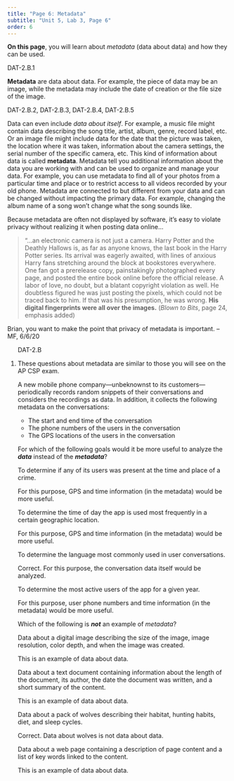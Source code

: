```yaml
---
title: "Page 6: Metadata"
subtitle: "Unit 5, Lab 3, Page 6"
order: 6
---
```


::: learn
<p><strong>On this page</strong>, you will learn about <em>metadata</em>
(data about data) and how they can be used.</p>
:::

::: vocab
::: ap-standard
DAT-2.B.1
:::

<p><strong>Metadata</strong> are data about data. For example, the piece
of data may be an image, while the metadata may include the date of
creation or the file size of the image.</p>
:::

::: ap-standard
DAT-2.B.2, DAT-2.B.3, DAT-2.B.4, DAT-2.B.5
:::

<p>Data can even include <em>data about itself</em>. For example, a
music file might contain data describing the song title, artist, album,
genre, record label, etc. Or an image file might include data for the
date that the picture was taken, the location where it was taken,
information about the camera settings, the serial number of the specific
camera, etc. This kind of information about data is called
<strong>metadata</strong>. Metadata tell you additional information
about the data you are working with and can be used to organize and
manage your data. For example, you can use metadata to find all of your
photos from a particular time and place or to restrict access to all
videos recorded by your old phone. Metadata are connected to but
different from your data and can be changed without impacting the
primary data. For example, changing the album name of a song won't
change what the song sounds like.</p>

<p>Because metadata are often not displayed by software, it's easy to
violate privacy without realizing it when posting data online...</p>

> "...an electronic camera is not just a camera. Harry Potter and the
Deathly Hallows is, as far as anyone knows, the last book in the Harry
Potter series. Its arrival was eagerly awaited, with lines of anxious
Harry fans stretching around the block at bookstores everywhere. One fan
got a prerelease copy, painstakingly photographed every page, and posted
the entire book online before the official release. A labor of love, no
doubt, but a blatant copyright violation as well. He doubtless figured
he was just posting the pixels, which could not be traced back to him.
If that was his presumption, he was wrong. <strong>His digital
fingerprints were all over the images.</strong> (<em>Blown to Bits</em>,
page 24, emphasis added)

::: todo
Brian, you want to make the point that privacy of metadata is important.
--MF, 6/6/20
:::

::: {#first .forYouToDo}
<ol>

::: ap-standard
DAT-2.B
:::

<li>

These questions about metadata are similar to those you will see on the
AP CSP exam. <!-- Question 1 -->

::: {.assessment-data type="multiplechoice" identifier="mobile phone recording metadata" hasinlinefeedback="true" maxchoices="1" responseidentifier="ri1" shuffle="true"}
::: prompt
A new mobile phone company---unbeknownst to its customers---periodically
records random snippets of their conversations and considers the
recordings as data. In addition, it collects the following metadata on
the conversations:

<ul>

<li>The start and end time of the conversation</li>

<li>The phone numbers of the users in the conversation</li>

<li>The GPS locations of the users in the conversation</li>

</ul>

<p>For which of the following goals would it be more useful to analyze
the <em><strong>data</strong></em> instead of the
<em><strong>metadata</strong></em>?</p>
:::

::: {.choice identifier="c1"}
::: text
To determine if any of its users was present at the time and place of a
crime.
:::

::: feedback
For this purpose, GPS and time information (in the metadata) would be
more useful.
:::
:::

::: {.choice identifier="c2"}
::: text
To determine the time of day the app is used most frequently in a
certain geographic location.
:::

::: feedback
For this purpose, GPS and time information (in the metadata) would be
more useful.
:::
:::

::: {.choice identifier="c3"}
::: text
To determine the language most commonly used in user conversations.
:::

::: feedback
Correct. For this purpose, the conversation data itself would be
analyzed.
:::
:::

::: {.choice identifier="c4"}
::: text
To determine the most active users of the app for a given year.
:::

::: feedback
For this purpose, user phone numbers and time information (in the
metadata) would be more useful.
:::
:::

::: {.responseDeclaration identifier="ri1"}
::: {.correctResponse identifier="c3"}
:::
:::
:::

<!-- Question 2 -->

::: {.assessment-data type="multiplechoice" identifier="example of metadata" hasinlinefeedback="true" maxchoices="1" responseidentifier="ri2" shuffle="true"}
::: prompt
Which of the following is <em><strong>not</strong></em> an example of
<em>metadata</em>?
:::

::: {.choice identifier="c1"}
::: text
Data about a digital image describing the size of the image, image
resolution, color depth, and when the image was created.
:::

::: feedback
This is an example of data about data.
:::
:::

::: {.choice identifier="c2"}
::: text
Data about a text document containing information about the length of
the document, its author, the date the document was written, and a short
summary of the content.
:::

::: feedback
This is an example of data about data.
:::
:::

::: {.choice identifier="c3"}
::: text
Data about a pack of wolves describing their habitat, hunting habits,
diet, and sleep cycles.
:::

::: feedback
Correct. Data about wolves is not data about data.
:::
:::

::: {.choice identifier="c4"}
::: text
Data about a web page containing a description of page content and a
list of key words linked to the content.
:::

::: feedback
This is an example of data about data.
:::
:::

::: {.responseDeclaration identifier="ri2"}
::: {.correctResponse identifier="c3"}
:::
:::
:::

</li>

</ol>
:::
